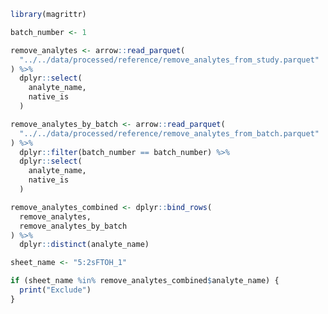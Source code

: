 ```r
library(magrittr)

batch_number <- 1

remove_analytes <- arrow::read_parquet(
  "../../data/processed/reference/remove_analytes_from_study.parquet"
) %>%
  dplyr::select(
    analyte_name,
    native_is
  )

remove_analytes_by_batch <- arrow::read_parquet(
  "../../data/processed/reference/remove_analytes_from_batch.parquet"
) %>%
  dplyr::filter(batch_number == batch_number) %>%
  dplyr::select(
    analyte_name,
    native_is
  )

remove_analytes_combined <- dplyr::bind_rows(
  remove_analytes,
  remove_analytes_by_batch
) %>%
  dplyr::distinct(analyte_name)

sheet_name <- "5:2sFTOH_1"

if (sheet_name %in% remove_analytes_combined$analyte_name) {
  print("Exclude")
}
```
